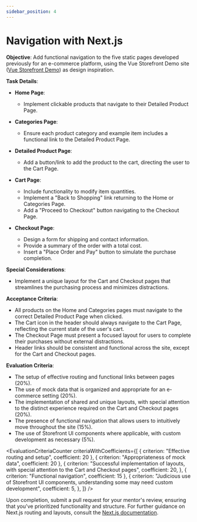 ```yaml
---
sidebar_position: 4
---
```



# Navigation with Next.js

**Objective**: Add functional navigation to the five static pages developed previously for an e-commerce platform, using the Vue Storefront Demo site ([Vue Storefront Demo](https://demo.vuestorefront.io/)) as design inspiration.

**Task Details**:

- **Home Page**:
  - Implement clickable products that navigate to their Detailed Product Page.

- **Categories Page**:
  - Ensure each product category and example item includes a functional link to the Detailed Product Page.

- **Detailed Product Page**:
  - Add a button/link to add the product to the cart, directing the user to the Cart Page.

- **Cart Page**:
  - Include functionality to modify item quantities.
  - Implement a "Back to Shopping" link returning to the Home or Categories Page.
  - Add a "Proceed to Checkout" button navigating to the Checkout Page.

- **Checkout Page**:
  - Design a form for shipping and contact information.
  - Provide a summary of the order with a total cost.
  - Insert a "Place Order and Pay" button to simulate the purchase completion.

**Special Considerations**:

- Implement a unique layout for the Cart and Checkout pages that streamlines the purchasing process and minimizes distractions.

**Acceptance Criteria**:

- All products on the Home and Categories pages must navigate to the correct Detailed Product Page when clicked.
- The Cart icon in the header should always navigate to the Cart Page, reflecting the current state of the user's cart.
- The Checkout Page must present a focused layout for users to complete their purchases without external distractions.
- Header links should be consistent and functional across the site, except for the Cart and Checkout pages.

**Evaluation Criteria**:

- The setup of effective routing and functional links between pages (20%).
- The use of mock data that is organized and appropriate for an e-commerce setting (20%).
- The implementation of shared and unique layouts, with special attention to the distinct experience required on the Cart and Checkout pages (20%).
- The presence of functional navigation that allows users to intuitively move throughout the site (15%).
- The use of Storefront UI components where applicable, with custom development as necessary (5%).

<EvaluationCriteriaCounter
  criteriaWithCoefficients={[
    { criterion: "Effective routing and setup", coefficient: 20 },
    { criterion: "Appropriateness of mock data", coefficient: 20 },
    {
      criterion: "Successful implementation of layouts, with special attention to the Cart and Checkout pages",
      coefficient: 20,
    },
    { criterion: "Functional navigation", coefficient: 15 },
    {
      criterion: "Judicious use of Storefront UI components, understanding some may need custom development",
      coefficient: 5,
    },
  ]}
/>

Upon completion, submit a pull request for your mentor's review, ensuring that you've prioritized functionality and structure. For further guidance on Next.js routing and layouts, consult the [Next.js documentation](https://nextjs.org/learn/dashboard-app/creating-layouts-and-pages).
